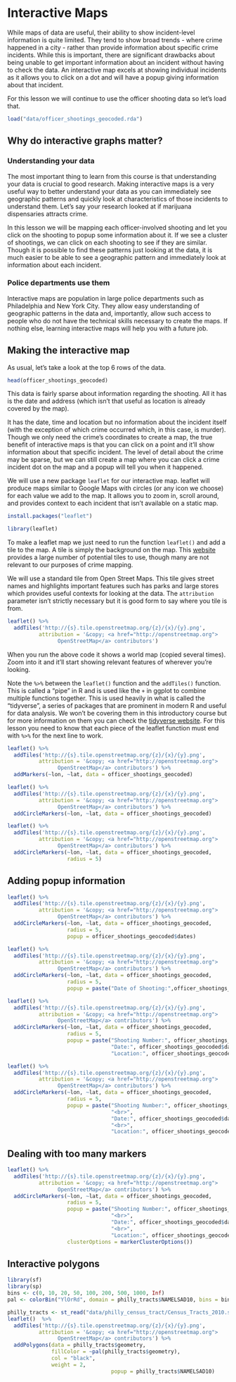 # Interactive Maps

While maps of data are useful, their ability to show incident-level information is quite limited. They tend to show broad trends - where crime happened in a city - rather than provide information about specific crime incidents. While this is important, there are significant drawbacks about being unable to get important information about an incident without having to check the data. An interactive map excels at showing individual incidents as it allows you to click on a dot and will have a popup giving information about that incident.

For this lesson we will continue to use the officer shooting data so let's load that.

```r
load("data/officer_shootings_geocoded.rda")
```


## Why do interactive graphs matter?

### Understanding your data

The most important thing to learn from this course is that understanding your data is crucial to good research. Making interactive maps is a very useful way to better understand your data as you can immediately see geographic patterns and quickly look at characteristics of those incidents to understand them. Let's say your research looked at if marijuana dispensaries attracts crime. 

In this lesson we will be mapping each officer-involved shooting and let you click on the shooting to popup some information about it. If we see a cluster of shootings, we can click on each shooting to see if they are similar. Though it is possible to find these patterns just looking at the data, it is much easier to be able to see a geographic pattern and immediately look at information about each incident.

### Police departments use them

Interactive maps are population in large police departments such as Philadelphia and New York City. They allow easy understanding of geographic patterns in the data and, importantly, allow such access to people who do not have the technical skills necessary to create the maps. If nothing else, learning interactive maps will help you with a future job. 



## Making the interactive map 

As usual, let's take a look at the top 6 rows of the data.

```r
head(officer_shootings_geocoded)
```

This data is fairly sparse about information regarding the shooting. All it has is the date and address (which isn't that useful as location is already covered by the map). 

It has the date, time and location but  no information about the incident itself (with the exception of which crime occurred which, in this case, is murder). Though we only need the crime's coordinates to create a map, the true benefit of interactive maps is that you can click on a point and it'll show information about that specific incident. The level of detail about the crime may be sparse, but we can still create a map where you can click a crime incident dot on the map and a popup will tell you when it happened.


We will use a new package `leaflet` for our interactive map. leaflet will produce maps similar to Google Maps with circles (or any icon we choose) for each value we add to the map. It allows you to zoom in, scroll around, and provides context to each incident that isn't available on a static map. 

```r
install.packages("leaflet")
```

```r
library(leaflet)
```

To make a leaflet map we just need to run the function `leaflet()` and add a tile to the map. A tile is simply the background on the map. This [website](https://leaflet-extras.github.io/leaflet-providers/preview/) provides a large number of potential tiles to use, though many are not relevant to our purposes of crime mapping. 

We will use a standard tile from Open Street Maps. This tile gives street names and highlights important features such has parks and large stores which provides useful contexts for looking at the data. The `attribution` parameter isn't strictly necessary but it is good form to say where you tile is from.  

```r
leaflet() %>% 
  addTiles('http://{s}.tile.openstreetmap.org/{z}/{x}/{y}.png', 
          attribution = '&copy; <a href="http://openstreetmap.org">
                OpenStreetMap</a> contributors')
```

When you run the above code it shows a world map (copied several times). Zoom into it and it'll start showing relevant features of wherever you're looking.

Note the `%>%` between the `leaflet()` function and the `addTiles()` function. This is called a "pipe" in R and is used like the `+` in ggplot to combine multiple functions together. This is used heavily in what is called the "tidyverse", a series of packages that are prominent in modern R and useful for data analysis. We won't be covering them in this introductory course but for more information on them you can check the  [tidyverse website](https://www.tidyverse.org/). For this lesson you need to know that each piece of the leaflet function must end with `%>%` for the next line to work. 

```r
leaflet() %>% 
  addTiles('http://{s}.tile.openstreetmap.org/{z}/{x}/{y}.png', 
          attribution = '&copy; <a href="http://openstreetmap.org">
                OpenStreetMap</a> contributors') %>%
  addMarkers(~lon, ~lat, data = officer_shootings_geocoded)
```


```r
leaflet() %>% 
  addTiles('http://{s}.tile.openstreetmap.org/{z}/{x}/{y}.png', 
          attribution = '&copy; <a href="http://openstreetmap.org">
                OpenStreetMap</a> contributors') %>%
  addCircleMarkers(~lon, ~lat, data = officer_shootings_geocoded)
```

```r
leaflet() %>% 
  addTiles('http://{s}.tile.openstreetmap.org/{z}/{x}/{y}.png', 
          attribution = '&copy; <a href="http://openstreetmap.org">
                OpenStreetMap</a> contributors') %>%
  addCircleMarkers(~lon, ~lat, data = officer_shootings_geocoded,
                   radius = 5)
```

## Adding popup information

```r
leaflet() %>% 
  addTiles('http://{s}.tile.openstreetmap.org/{z}/{x}/{y}.png', 
          attribution = '&copy; <a href="http://openstreetmap.org">
                OpenStreetMap</a> contributors') %>%
  addCircleMarkers(~lon, ~lat, data = officer_shootings_geocoded,
                   radius = 5,
                   popup = officer_shootings_geocoded$dates)
```

```r
leaflet() %>% 
  addTiles('http://{s}.tile.openstreetmap.org/{z}/{x}/{y}.png', 
          attribution = '&copy; <a href="http://openstreetmap.org">
                OpenStreetMap</a> contributors') %>%
  addCircleMarkers(~lon, ~lat, data = officer_shootings_geocoded,
                   radius = 5,
                   popup = paste("Date of Shooting:",officer_shootings_geocoded$dates))
```

```r
leaflet() %>% 
  addTiles('http://{s}.tile.openstreetmap.org/{z}/{x}/{y}.png', 
          attribution = '&copy; <a href="http://openstreetmap.org">
                OpenStreetMap</a> contributors') %>%
  addCircleMarkers(~lon, ~lat, data = officer_shootings_geocoded,
                   radius = 5,
                   popup = paste("Shooting Number:", officer_shootings_geocoded$shooting_number,
                                 "Date:", officer_shootings_geocoded$dates,
                                 "Location:", officer_shootings_geocoded$location))
```

```r
leaflet() %>% 
  addTiles('http://{s}.tile.openstreetmap.org/{z}/{x}/{y}.png', 
          attribution = '&copy; <a href="http://openstreetmap.org">
                OpenStreetMap</a> contributors') %>%
  addCircleMarkers(~lon, ~lat, data = officer_shootings_geocoded,
                   radius = 5,
                   popup = paste("Shooting Number:", officer_shootings_geocoded$shooting_number,
                                 "<br>",
                                 "Date:", officer_shootings_geocoded$dates,
                                 "<br>",
                                 "Location:", officer_shootings_geocoded$location))
```

## Dealing with too many markers


```r
leaflet() %>% 
  addTiles('http://{s}.tile.openstreetmap.org/{z}/{x}/{y}.png', 
          attribution = '&copy; <a href="http://openstreetmap.org">
                OpenStreetMap</a> contributors') %>%
  addCircleMarkers(~lon, ~lat, data = officer_shootings_geocoded,
                   radius = 5,
                   popup = paste("Shooting Number:", officer_shootings_geocoded$shooting_number,
                                 "<br>",
                                 "Date:", officer_shootings_geocoded$dates,
                                 "<br>",
                                 "Location:", officer_shootings_geocoded$location),
                   clusterOptions = markerClusterOptions())
```


## Interactive polygons

```r
library(sf)
library(sp)
bins <- c(0, 10, 20, 50, 100, 200, 500, 1000, Inf)
pal <- colorBin("YlOrRd", domain = philly_tracts$NAMELSAD10, bins = bins)

philly_tracts <- st_read("data/philly_census_tract/Census_Tracts_2010.shp")
leaflet()  %>% 
  addTiles('http://{s}.tile.openstreetmap.org/{z}/{x}/{y}.png', 
          attribution = '&copy; <a href="http://openstreetmap.org">
                OpenStreetMap</a> contributors') %>%
  addPolygons(data = philly_tracts$geometry,
              fillColor = ~pal(philly_tracts$geometry),
              col = "black",
              weight = 2,
                                 popup = philly_tracts$NAMELSAD10)
```

